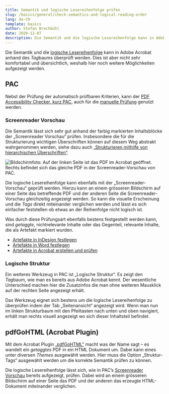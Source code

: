 ```yaml
---
title: Semantik und logische Lesereihenfolge prüfen
slug: /basics/general/check-semantics-and-logical-reading-order
lang: de-CH
template: basics
author: Stefan Brechbühl
date: 2020-12-07
description: Die Semantik und die logische Lesereihenfolge kann in Adobe Acrobat anhand des *Tag*baums überprüft werden. Dies ist aber nicht sehr komfortabel und übersichtlich, weshalb hier noch weitere Möglichkeiten aufgezeigt werden.
---
```


Die Semantik und die [logische Lesereihenfolge](/de/glossary/#logische-lesereihenfolge) kann in Adobe Acrobat anhand des *Tag*baums überprüft werden. Dies ist aber nicht sehr komfortabel und übersichtlich, weshalb hier noch weitere Möglichkeiten aufgezeigt werden.

## PAC

Nebst der Prüfung der automatisch prüfbaren Kriterien, kann der [PDF Accessibility Checker, kurz PAC,](/de/glossary/#pac) auch für die [manuelle Prüfung](/de/glossary/#manuelle-prüfung) genutzt werden.

### Screenreader Vorschau

Die Semantik lässt sich sehr gut anhand der farbig markierten Inhaltsblöcke der „Screenreader Vorschau“ prüfen. Insbesondere die für die Strukturierung wichtigen Überschriften können auf diesem Weg abstrakt wahrgenommen werden, siehe dazu auch [„Strukturieren mithilfe von hierarchischen Überschriften“](/de/basics/general/structure-with-the-help-of-multi-level-headings/).

![Bildschirmfoto: Auf der linken Seite ist das PDF im Acrobat geöffnet. Rechts befindet sich das gleiche PDF in der Screenreader-Vorschau von PAC.](acrobat_and_pac-screenreader-preview.png)

Die logische Lesereihenfolge kann ebenfalls mit der  „Screenreader-Vorschau“ geprüft werden. Hierzu kann an einem grösseren Bildschirm auf einer Seite das betreffende PDF und der anderen Seite die Screenreader-Vorschau gleichzeitig angezeigt werden. So kann die visuelle Erscheinung und die *Tags* direkt miteinander verglichen werden und lässt es sich einfacher feststellen ob etwas an der Reihenfolge nicht logisch ist.

Was durch diese Prüfungsart ebenfalls bestens festgestellt werden kann, sind *getaggte*, nichtrelevante Inhalte oder das Gegenteil, relevante Inhalte, die als Artefakt markiert wurden. 

- [Artefakte in InDesign festlegen](/de/basics/indesign/defining-artifacts-in-indesign/)
- [Artefakte in Word festlegen](/de/basics/word/defining-artifacts-in-word/)
- [Artefakte in Acrobat erstellen und prüfen](/de/basics/acrobat/create-and-check-artifacts-in-acrobat/)


### Logische Struktur

Ein weiteres Werkzeug in PAC ist „Logische Struktur“. Es zeigt den *Tag*baum, wie man es bereits aus Adobe Acrobat kennt. Der wesentliche Unterschied machen hier die Zusatzinfos die man ohne weiteren Mausklick auf der rechten Seite angezeigt erhält.

Das Werkzeug eignet sich bestens um die logische Lesereihenfolge zu überprüfen indem der Tab „Seitenansicht“ angezeigt wird. Wenn man nun im linken Strukturbaum mit den Pfeiltasten nach unten und oben navigiert, erhält man rechts visuell angezeigt wo sich dieser Inhaltsteil befindet.

## pdfGoHTML (Acrobat Plugin)

Mit dem Acrobat Plugin [„pdfGoHTML“](https://www.callassoftware.com/de/produkte/pdfgohtml) macht was der Name sagt – es wandelt ein *getaggtes* PDF in ein HTML Dokument um. Dabei kann eines unter diversen *Themes* ausgewählt werden. Hier muss die Option „Struktur-Tags“ ausgewählt werden um die korrekte Semantik prüfen zu können.

Die logische Lesereihenfolge lässt sich, wie in PAC’s [Screenreader Vorschau](#screenreader-vorschau) bereits aufgezeigt, prüfen. Dabei wird an einem grösseren Bildschirm auf einer Seite das PDF und der anderen das erzeugte HTML-Dokument miteinander verglichen.